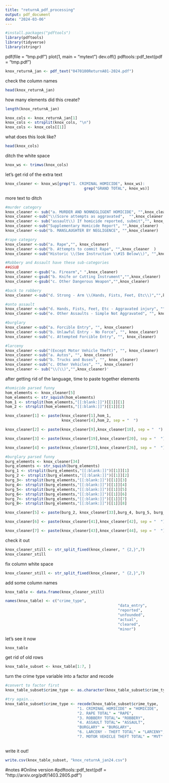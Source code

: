 ---
title: "returnA_pdf_processing"
output: pdf_document
date: "2024-03-06"
---
```{r}
#install.packages("pdftools")
library(pdftools)
library(tidyverse)
library(stringr)
```

pdf(file = "tmp.pdf")
plot(1, main = "mytext")
dev.off()
pdftools::pdf_text(pdf = "tmp.pdf")

```{r}
knox_returnA_jan <- pdf_text("0470100ReturnA01-2024.pdf")
```
check the column names
```{r}
head(knox_returnA_jan)
```

how many elements did this create?
```{r}
length(knox_returnA_jan)
```

```{r}
knox_cols <- knox_returnA_jan[1]
knox_cols <- strsplit(knox_cols, "\n")
knox_cols <- knox_cols[[1]]
```
what does this look like?
```{r}
head(knox_cols)
```
ditch the white space
```{r}
knox_ws <- trimws(knox_cols)

```
let's get rid of the extra text
```{r}
knox_cleaner <- knox_ws[grep("1. CRIMINAL HOMICIDE", knox_ws):
                                   grep("GRAND TOTAL", knox_ws)]
```
more text to ditch
```{r}
#murder category
knox_cleaner <- sub("a. MURDER AND NONNEGLIGENT HOMICIDE", "",knox_cleaner)
knox_cleaner <-sub("\\(Score attempts as aggravated",  "",knox_cleaner )
knox_cleaner <- sub("assault\\) If homicide reported, submit","", knox_cleaner)
knox_cleaner <-sub("Supplementary Homicide Report", "",knox_cleaner)
knox_cleaner <-sub("b. MANSLAUGHTER BY NEGLIGENCE", "",knox_cleaner)

#rape category 
knox_cleaner <-sub("a. Rape","", knox_cleaner)
knox_cleaner <-sub("b. Attempts to commit Rape", "",knox_cleaner  )
knox_cleaner <-sub("Historic \\(See Instruction \\#15 Below\\)", "",knox_cleaner ) 

#Robbery and Assault have these sub-categories
##GSUB 
knox_cleaner <-gsub("a. Firearm"," ",knox_cleaner)  
knox_cleaner <-gsub("b. Knife or Cutting Instrument","",knox_cleaner) 
knox_cleaner <-gsub("c. Other Dangerous Weapon","",knox_cleaner) 

#back to robbery
knox_cleaner <-sub("d. Strong - Arm \\(Hands, Fists, Feet, Etc\\)","",knox_cleaner)   

#onto assault
knox_cleaner <-sub("d. Hands, Fists, Feet, Etc - Aggravated injury", "", knox_cleaner)
knox_cleaner <-sub("e. Other Assaults - Simple Not Aggravated", "", knox_cleaner)

#burglary
knox_cleaner <-sub("a. Forcible Entry", "", knox_cleaner)
knox_cleaner <-sub("b. Unlawful Entry - No Force", "", knox_cleaner)
knox_cleaner <-sub("c. Attempted Forcible Entry", "", knox_cleaner)

#larceny
knox_cleaner <-sub("(Except Motor Vehicle Theft)", "", knox_cleaner)
knox_cleaner <-sub("a. Autos", "", knox_cleaner)
knox_cleaner <-sub("b. Trucks and Buses", "", knox_cleaner)
knox_cleaner <-sub("c. Other Vehicles", "", knox_cleaner)
knox_cleaner <- sub("\\(\\)","",knox_cleaner)'
```
after getting rid of the language, time to paste together elements
```{r}
#homicide parsed funny
hom_elements <- knox_cleaner[5]
hom_elements <- str_squish(hom_elements)
hom_1 <- strsplit(hom_elements,"[[:blank:]]")[[1]][1]
hom_2 <- strsplit(hom_elements,"[[:blank:]]")[[1]][2]

knox_cleaner[1] <- paste(knox_cleaner[1],hom_1,
                         knox_cleaner[4],hom_2, sep = "  ")

knox_cleaner[2] <- paste(knox_cleaner[9],knox_cleaner[10], sep = "  ")

knox_cleaner[3] <- paste(knox_cleaner[19],knox_cleaner[20], sep = "  ")

knox_cleaner[4] <- paste(knox_cleaner[25],knox_cleaner[26], sep = "  ")

#burglary parsed funny
burg_elements <- knox_cleaner[34]
burg_elements <- str_squish(burg_elements)
burg_1 <- strsplit(burg_elements,"[[:blank:]]")[[1]][1]
burg_2 <- strsplit(burg_elements,"[[:blank:]]")[[1]][2]
burg_3<- strsplit(burg_elements,"[[:blank:]]")[[1]][3]
burg_4<- strsplit(burg_elements,"[[:blank:]]")[[1]][4]
burg_5<- strsplit(burg_elements,"[[:blank:]]")[[1]][5]
burg_6<- strsplit(burg_elements,"[[:blank:]]")[[1]][6]
burg_7<- strsplit(burg_elements,"[[:blank:]]")[[1]][7]
burg_8<- strsplit(burg_elements,"[[:blank:]]")[[1]][8]

knox_cleaner[5] <- paste(burg_2, knox_cleaner[33],burg_4, burg_5, burg_6, burg_7, burg_8, sep = "  ")

knox_cleaner[6] <- paste(knox_cleaner[41],knox_cleaner[42], sep = "  ")

knox_cleaner[7] <- paste(knox_cleaner[43],knox_cleaner[44], sep = "  ")
```
check it out
```{r}
knox_cleaner_still <- str_split_fixed(knox_cleaner, " {2,}",7)
knox_cleaner_still
```
fix column white space
```{r}
knox_cleaner_still <- str_split_fixed(knox_cleaner, " {2,}",7)

```
add some column names
```{r}
knox_table <- data.frame(knox_cleaner_still)

names(knox_table) <- c("crime_type",
                                                  "data_entry",
                                                  "reported",
                                                  "unfounded", 
                                                  "actual",
                                                  "cleared",
                                                  "minor")
```
let's see it now
```{r}
knox_table
```
get rid of old rows
```{r}
knox_table_subset <- knox_table[1:7, ]
```
turn the crime type variable into a factor and recode
```{r}
#convert to factor first
knox_table_subset$crime_type <- as.character(knox_table_subset$crime_type)

#try again...
knox_table_subset$crime_type <- recode(knox_table_subset$crime_type, 
                                "1. CRIMINAL HOMICIDE" = "HOMICIDE",
                                "2. RAPE TOTAL" = "RAPE",
                                "3. ROBBERY TOTAL"= "ROBBERY",
                                "4. ASSAULT TOTAL"= "ASSAULT",
                                "BURGLARY" = "BURGLARY",
                                "6. LARCENY - THEFT TOTAL" = "LARCENY",
                                "7. MOTOR VEHICLE THEFT TOTAL" = "MVT"
                                                                                  )
```
write it out!
```{r}
write.csv(knox_table_subset, "knox_returnA_jan24.csv")
```




#notes
#Online version
#pdftools::pdf_text(pdf = "http://arxiv.org/pdf/1403.2805.pdf")
